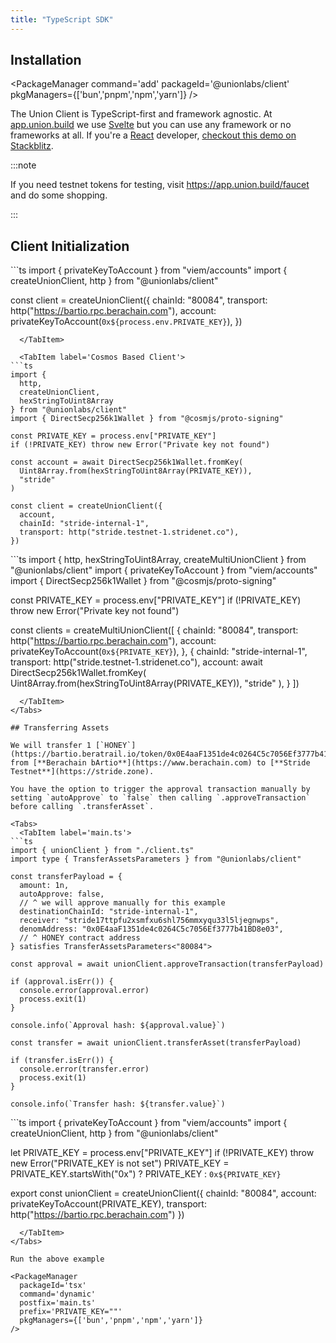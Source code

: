 ```yaml
---
title: "TypeScript SDK"
---
```


## Installation

<PackageManager
  command='add'
  packageId='@unionlabs/client'
  pkgManagers={['bun','pnpm','npm','yarn']}
/>

The Union Client is TypeScript-first and framework agnostic.
At [app.union.build](https://app.union.build) we use [Svelte](https://svelte.dev) but you can use any framework or no frameworks at all.
If you're a [React](https://reactjs.org) developer, [checkout this demo on Stackblitz](https://stackblitz.com/edit/github-nav3yr-xbanxq?file=src%2Fapp.tsx).

:::note

If you need testnet tokens for testing, visit https://app.union.build/faucet and do some shopping.

:::

## Client Initialization

<Tabs>
  <TabItem label='EVM Based Client'>
```ts
import { privateKeyToAccount } from "viem/accounts"
import { createUnionClient, http } from "@unionlabs/client"

const client = createUnionClient({
  chainId: "80084",
  transport: http("https://bartio.rpc.berachain.com"),
  account: privateKeyToAccount(`0x${process.env.PRIVATE_KEY}`),
})
```
  </TabItem>
  
  <TabItem label='Cosmos Based Client'>
```ts
import {
  http,
  createUnionClient,
  hexStringToUint8Array
} from "@unionlabs/client"
import { DirectSecp256k1Wallet } from "@cosmjs/proto-signing"

const PRIVATE_KEY = process.env["PRIVATE_KEY"]
if (!PRIVATE_KEY) throw new Error("Private key not found")

const account = await DirectSecp256k1Wallet.fromKey(
  Uint8Array.from(hexStringToUint8Array(PRIVATE_KEY)),
  "stride"
)

const client = createUnionClient({
  account,
  chainId: "stride-internal-1",
  transport: http("stride.testnet-1.stridenet.co"),
})
```
  </TabItem>
  <TabItem label='Multi-Chain Client'>
```ts
import { 
  http, 
  hexStringToUint8Array,
  createMultiUnionClient
} from "@unionlabs/client"
import { privateKeyToAccount } from "viem/accounts"
import { DirectSecp256k1Wallet } from "@cosmjs/proto-signing"

const PRIVATE_KEY = process.env["PRIVATE_KEY"]
if (!PRIVATE_KEY) throw new Error("Private key not found")

const clients = createMultiUnionClient([
  {
    chainId: "80084",
    transport: http("https://bartio.rpc.berachain.com"),
    account: privateKeyToAccount(`0x${PRIVATE_KEY}`),
  },
  {
    chainId: "stride-internal-1",
    transport: http("stride.testnet-1.stridenet.co"),
    account: await DirectSecp256k1Wallet.fromKey(
      Uint8Array.from(hexStringToUint8Array(PRIVATE_KEY)),
      "stride"
    ),
  }
])
```
  </TabItem>
</Tabs>

## Transferring Assets

We will transfer 1 [`HONEY`](https://bartio.beratrail.io/token/0x0E4aaF1351de4c0264C5c7056Ef3777b41BD8e03) from [**Berachain bArtio**](https://www.berachain.com) to [**Stride Testnet**](https://stride.zone).

You have the option to trigger the approval transaction manually by setting `autoApprove` to `false` then calling `.approveTransaction` before calling `.transferAsset`.

<Tabs>
  <TabItem label='main.ts'>
```ts
import { unionClient } from "./client.ts"
import type { TransferAssetsParameters } from "@unionlabs/client"

const transferPayload = {
  amount: 1n,
  autoApprove: false,
  // ^ we will approve manually for this example
  destinationChainId: "stride-internal-1",
  receiver: "stride17ttpfu2xsmfxu6shl756mmxyqu33l5ljegnwps",
  denomAddress: "0x0E4aaF1351de4c0264C5c7056Ef3777b41BD8e03",
  // ^ HONEY contract address
} satisfies TransferAssetsParameters<"80084">

const approval = await unionClient.approveTransaction(transferPayload)

if (approval.isErr()) {
  console.error(approval.error)
  process.exit(1)
}

console.info(`Approval hash: ${approval.value}`)

const transfer = await unionClient.transferAsset(transferPayload)

if (transfer.isErr()) {
  console.error(transfer.error)
  process.exit(1)
}

console.info(`Transfer hash: ${transfer.value}`)
```
  </TabItem>
  <TabItem label='client.ts'>
```ts
import { privateKeyToAccount } from "viem/accounts"
import { createUnionClient, http } from "@unionlabs/client"

let PRIVATE_KEY = process.env["PRIVATE_KEY"]
if (!PRIVATE_KEY) throw new Error("PRIVATE_KEY is not set")
PRIVATE_KEY = PRIVATE_KEY.startsWith("0x") ? PRIVATE_KEY : `0x${PRIVATE_KEY}`

export const unionClient = createUnionClient({
  chainId: "80084",
  account: privateKeyToAccount(PRIVATE_KEY),
  transport: http("https://bartio.rpc.berachain.com")
})
```
  </TabItem>
</Tabs>

Run the above example

<PackageManager
  packageId='tsx'
  command='dynamic'
  postfix='main.ts'
  prefix='PRIVATE_KEY=""'
  pkgManagers={['bun','pnpm','npm','yarn']}
/>
